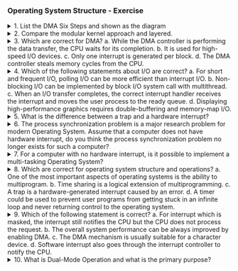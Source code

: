 ### Operating System Structure - Exercise

<details>
<summary>
1. List the DMA Six Steps and shown as the diagram
</summary>

```mermaid
flowchart TB
    CPU[CPU] --> Cache[Cache]
    CPU -.->|DMA| DMAC[DMA/bus/interrupt controller]
    DMAC --> CPUBUS[CPU memory bus]
    CPUBUS --> MemoryX[Memory buffer X]
    CPUBUS --> PCIBUS[PCI bus]
    PCIBUS --> IDE[IDE disk controller]
    IDE --> Disk1[Disk]
    IDE --> Disk2[Disk]
    IDE --> Disk3[Disk]

    subgraph "Steps"
        step1["1. Device driver is told to transfer disk data to buffer at address X"]
        step2["2. Device driver requests DMA controller to transfer C bytes from disk to buffer at address X with information such as source, destination, and size"]
        step3["3. Disk controller initiates DMA transfer"]
        step4["4. Disk controller sends each byte to DMA controller"]
        step5["5. DMA controller transfers bytes to buffer X, increasing memory address and decreasing C until C = 0"]
        step6["6. When C = 0, DMA interrupts CPU to signal transfer completion"]

        step1 --> step2
        step2 --> step3
        step3 --> step4
        step4 --> step5
        step5 --> step6
    end

    DMAC -.->|Step 1| step1
    DMAC -.->|Step 2| step2
    IDE -.->|Step 3| step3
    IDE -.->|Step 4| step4
    DMAC -.->|Step 5| step5
    DMAC -.->|Step 6| step6
    step6 -.->|Completion| CPU
```

1. **CPU Initialization**:

   - **CPU**: The CPU sets up the DMA controller by writing the source address, destination address, transfer direction (read or write), and transfer length (number of bytes) into the DMA controller’s registers.
   - **DMA Controller**: The DMA controller receives this setup information and prepares for the data transfer.
   - **Disk Controller**: The disk controller awaits further commands from the DMA controller or CPU, depending on the nature of the transfer.

2. **Bus Request**:

   - **DMA Controller**: Sends a bus request (BR) signal to the CPU to gain control of the system bus. This indicates that the DMA controller needs to access the bus to perform the data transfer.
   - **CPU**: Upon receiving the bus request, the CPU prepares to relinquish control of the system bus, completing any current bus operations.

3. **Bus Grant**:

   - **CPU**: Acknowledges the DMA controller’s request by sending a bus grant (BG) signal, thereby granting control of the system bus to the DMA controller. The CPU then suspends its operations that require bus access.
   - **DMA Controller**: Takes control of the system bus and prepares to start the data transfer.

4. **Data Transfer**:

   - **DMA Controller**: Manages the data transfer between the I/O device and memory. The controller handles all the bus operations required for the transfer.
     - **Disk Controller**: If the I/O device is a disk, the disk controller sends data to or receives data from the DMA controller based on the operation (read or write).
   - **Memory**: Data is directly transferred between memory and the I/O device. The DMA controller ensures data integrity and handles addressing.
   - **CPU**: The CPU remains idle or continues processing tasks that do not require bus access.

5. **Bus Release**:

   - **DMA Controller**: After completing the data transfer, the DMA controller releases control of the system bus by sending a bus release (BR) signal back to the CPU.
   - **CPU**: Receives the bus release signal and resumes control of the system bus. The CPU can now continue any pending bus operations or start new tasks requiring bus access.

6. **Interrupt**:
   - **DMA Controller**: Sends an interrupt signal to the CPU, indicating the completion of the data transfer.
   - **CPU**: Receives the interrupt, acknowledges the completion of the DMA operation, and processes the data transferred if necessary. The CPU may perform post-transfer operations, such as updating data structures or notifying other system components.

</details>

<details>
<summary>
2. Compare the modular kernel approach and layered.
</summary>

**Modular Kernel Approach:**

- Subsystems interact through carefully constructed, narrow interfaces.
- Minimal exposure of functionality to external modules.
- No strict hierarchy; modules can invoke each other freely.
- Provides greater flexibility in component interaction and communication.
- Requires careful management to maintain system integrity and performance.

**Layered Kernel Approach:**

- Emphasizes defined interfaces.
- Imposes a strict hierarchy: subsystems in lower layers cannot call operations in upper layers.
- Ensures a clear separation of responsibilities and a structured approach.
- Can be less flexible compared to the modular kernel approach.

**Summary:**
The modular kernel approach allows more flexibility with no strict layer restrictions but needs careful management. The layered approach maintains a strict hierarchy, providing clear separation but less flexibility.

</details>

<details>
<summary>
3. Which are correct for DMA? a. While the DMA controller is performing the data transfer, the CPU waits for its completion. b. It is used for high-speed I/O devices. c. Only one interrupt is generated per block. d. The DMA controller steals memory cycles from the CPU.
</summary>

**Answer**:

b., c., d.

**Explanation**:

- **b**: DMA is indeed used for high-speed I/O devices to transfer data directly between memory and devices without CPU intervention.
- **c**: Typically, DMA generates only one interrupt per block of data transfer, reducing the number of interrupts the CPU has to handle.
- **d**: The DMA controller "steals" memory cycles from the CPU to perform data transfers, allowing data movement without continuous CPU involvement.

**Incorrect Statement**:

- **a**: The CPU does not wait for the completion of DMA transfers; it continues executing other tasks until the DMA controller signals completion.

</details>

<details>
<summary>
4. Which of the following statements about I/O are correct?
a. For short and frequent I/O, polling I/O can be more efficient than interrupt I/O.
b. Non-blocking I/O can be implemented by block I/O system call with multithread.
c. When an I/O transfer completes, the correct interrupt handler receives the interrupt and moves the user process to the ready queue.
d. Displaying high-performance graphics requires double-buffering and memory-map I/O.
</summary>

**Answer**:
a., b., d.

**Explanation**:

**a. For short and frequent I/O, polling I/O can be more efficient than interrupt I/O.**

- **Explanation**: Polling I/O involves continuously checking the status of a device to see if it is ready for I/O operations. For short and frequent I/O operations, the overhead of handling interrupts (context switching, saving and restoring states) can be higher than the cost of simply checking the device status. Thus, polling can be more efficient in such cases.
  - **Correct**: Yes

**b. Non-blocking I/O can be implemented by blocking I/O system call with multithread.**

- **Explanation**: Non-blocking I/O allows a process to initiate an I/O operation and continue executing without waiting for the operation to complete. By using multithreading, one thread can perform the blocking I/O operation while another thread continues executing, effectively achieving non-blocking behavior.
  - **Correct**: Yes

**c. When an I/O transfer completes, the correct interrupt handler receives the interrupt and moves the user process to the ready queue.**

- **Explanation**: When an I/O transfer completes, the interrupt handler does receive the interrupt and typically performs some processing related to the completed I/O. However, moving the user process to the ready queue is not necessarily part of the interrupt handler's responsibilities. This action is generally managed by the scheduler or the kernel's I/O subsystem.
  - **Correct**: No

**d. Displaying high-performance graphics requires double-buffering and memory-map I/O.**

- **Explanation**: High-performance graphics rendering often uses double-buffering to minimize flickering and tearing. Double-buffering involves using two buffers: one for display and one for drawing. Memory-mapped I/O allows the CPU to access device memory directly as if it were part of the main memory, which is essential for the efficient handling of large amounts of graphical data.
  - **Correct**: Yes

</details>

<details>
<summary>
5. What is the difference between a trap and a hardware interrupt?
</summary>

**Answer**:

- **Trap**: A trap is a software-generated interrupt caused by exceptional conditions (e.g., divide by zero) within the CPU or by specific instructions in the program (e.g., request the services provided by the OS).
- **Hardware Interrupt**: A hardware interrupt is generated by external hardware devices to signal events that require attention from the CPU (e.g., I/O completion, timer expiration).

</details>

<details>
<summary>
6. The process synchronization problem is a major research problem for modern Operating System. Assume that a computer does not have hardware interrupt, do you think the process synchronization problem no longer exists for such a computer?
</summary>

**Answer**:

The process synchronization problem still exists. The absence of hardware interrupts does not eliminate other sources of interrupts like traps. If processes access shared resources and fatal errors occur, race conditions and synchronization issues will still need to be addressed.

</details>

<details>
<summary>
7. For a computer with no hardware interrupt, is it possible to implement a multi-tasking Operating System?
</summary>

**Answer**:

Yes, it is possible. The OS can set up a logical timer and check the timer periodically to switch between tasks (processes). This approach, known as polling, is less efficient than hardware interrupts but can still enable multitasking (time-sharing systems).

</details>

<details>
<summary>
8. Which are correct for operating system structure and operations?
a. One of the most important aspects of operating systems is the ability to multiprogram.
b. Time sharing is a logical extension of multiprogramming.
c. A trap is a hardware-generated interrupt caused by an error.
d. A timer could be used to prevent user programs from getting stuck in an infinite loop and never returning control to the operating system.
</summary>

**Answer**:

a., b., d.

- c. no, a trap is a software-generated interrupt caused by an error or OS request.

</details>

<details>
<summary>
9. Which of the following statement is correct?
a. For interrupt which is masked, the interrupt still notifies the CPU but the CPU does not process the request.
b. The overall system performance can be always improved by enabling DMA.
c. The DMA mechanism is usually suitable for a character device.
d. Software interrupt also goes through the interrupt controller to notify the CPU.
</summary>

**Answer**:
a.

**Explanation**:

- **a. For interrupt which is masked, the interrupt still notifies the CPU but the CPU does not process the request.**

  - **Correct**: Masked interrupts are acknowledged by the CPU but not processed immediately; they are typically held pending until unmasked.

- **b. The overall system performance can be always improved by enabling DMA.**

  - **Incorrect**: While DMA can improve performance by offloading data transfer tasks from the CPU, it is not always beneficial for all types of data transfers or system configurations.

- **c. The DMA mechanism is usually suitable for a character device.**

  - **Incorrect**: DMA is typically used for block devices that transfer large amounts of data, not character devices which usually handle smaller, more frequent transfers.

- **d. Software interrupt also goes through the interrupt controller to notify the CPU.**
  - **Incorrect**: Software interrupts are directly handled by the CPU and the operating system's interrupt handling mechanism, without involving the interrupt controller in the traditional sense.

</details>

<details>
<summary>
10. What is Dual-Mode Operation and what is the primary purpose?
</summary>

**Answer**:

Dual-mode operation in computer systems ensures secure and efficient functioning by distinguishing between **kernel mode** and **user mode**. **Kernel mode** (or monitor mode) allows the operating system to execute privileged instructions and manage hardware resources directly. **User mode** restricts applications from accessing hardware directly, preventing misuse of CPU, memory, and I/O devices. This separation enhances **hardware resource protection**, balanced resource allocation, and overall system stability. Key mechanisms include **system calls** for user requests, **interrupt service routines (ISRs)** for handling hardware interrupts, and **schedulers** and **dispatchers** for managing process execution and transitions efficiently.

</details>
